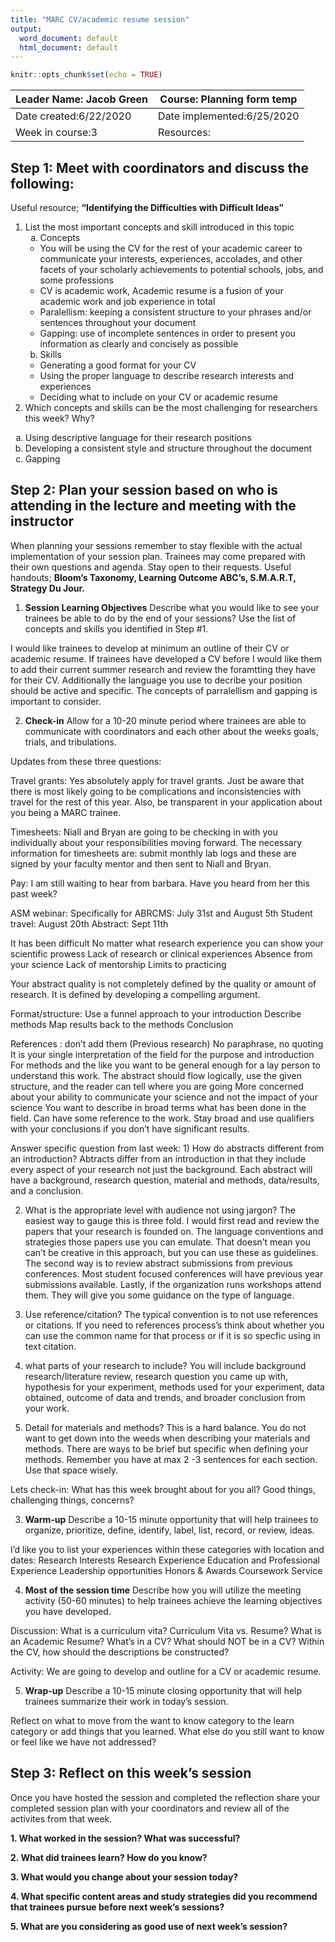```yaml
---
title: "MARC CV/academic resume session"
output:
  word_document: default
  html_document: default
---
```


```r
knitr::opts_chunk$set(echo = TRUE)
```

| Leader Name: Jacob Green | Course: Planning form temp     |
|--------------------------|--------------------------------|
| Date created:6/22/2020   | Date implemented:6/25/2020     |
| Week in course:3         | Resources:                     |

## Step 1: Meet with coordinators and discuss the following:
Useful resource; **"Identifying the Difficulties with Difficult Ideas"**

1. List the most important concepts and skill introduced in this topic
    a. Concepts
      * You will be using the CV for the rest of your academic career to communicate your interests, experiences, accolades, and other facets of your scholarly achievements to potential schools, jobs, and some professions
      * CV is academic work, Academic resume is a fusion of your academic work and job experience in total
      * Paralellism: keeping a consistent structure to your phrases and/or sentences throughout your document
      * Gapping: use of incomplete sentences in order to present you information as clearly and concisely as possible
      
    b. Skills
      * Generating a good format for your CV
      * Using the proper language to describe research interests and experiences
      * Deciding what to include on your CV or academic resume

2. Which concepts and skills can be the most challenging for researchers this week? Why?

a) Using descriptive language for their research positions
b) Developing a consistent style and structure throughout the document
c) Gapping

## Step 2: Plan your session based on who is attending in the lecture and meeting with the instructor
When planning your sessions remember to stay flexible with the actual implementation of your session plan. Trainees may come prepared with their own questions and agenda. Stay open to their requests. Useful handouts; **Bloom's Taxonomy, Learning Outcome ABC's, S.M.A.R.T, Strategy Du Jour.**

1. **Session Learning Objectives**
Describe what you would like to see your trainees be able to do by the end of your sessions? Use the list of concepts and skills you identified in Step #1. 

I would like trainees to develop at minimum an outline of their CV or academic resume. If trainees have developed a CV before I would like them to add their current summer research and review the foramtting they have for their CV. Additionally the language you use to decribe your position should be active and specific. The concepts of parralellism and gapping is important to consider.

2. **Check-in**
Allow for a 10-20 minute period where trainees are able to communicate with coordinators and each other about the weeks goals, trials, and tribulations.

Updates from these three questions:

Travel grants: Yes absolutely apply for travel grants. Just be aware that there is most likely going to be complications and inconsistencies with travel for the rest of this year. Also, be transparent in your application about you being a MARC trainee. 

Timesheets: Niall and Bryan are going to be checking in with you individually about your responsibilities moving forward. The necessary information for timesheets are: submit monthly lab logs and these are signed by your faculty mentor and then sent to Niall and Bryan.

Pay: I am still waiting to hear from barbara. Have you heard from her this past week?

ASM webinar:
Specifically for ABRCMS: July 31st and August 5th
Student travel: August 20th
Abstract: Sept 11th

It has been difficult
No matter what research experience you can show your scientific prowess
Lack of research or clinical experiences
Absence from your science
Lack of mentorship
Limits to practicing

Your abstract quality is not completely defined by the quality or amount of research. It is defined by developing a compelling argument. 

Format/structure:
Use a funnel approach to your introduction
Describe methods
Map results back to the methods
Conclusion

References : don't add them (Previous research)
No paraphrase, no quoting
It is your single interpretation of the field for the purpose and introduction
For methods and the like you want to be general enough for a lay person to understand this work.
The abstract should flow logically, use the given structure, and the reader can tell where you are going
More concerned about your ability to communicate your science and not the impact of your science
You want to describe in broad terms what has been done in the field.
Can have some reference to the work. 
Stay broad and use qualifiers with your conclusions if you don't have significant results.


Answer specific question from last week:
1) How do abstracts different from an introduction?
Abtracts differ from an introduction in that they include every aspect of your research not just the background. Each abstract will have a background, research question, material and methods, data/results, and a conclusion.

2) What is the appropriate level with audience not using jargon? 
The easiest way to gauge this is three fold. I would first read and review the papers that your research is founded on. The language conventions and strategies those papers use you can emulate. That doesn't mean you can't be creative in this approach, but you can use these as guidelines. The second way is to review abstract submissions from previous conferences. Most student focused conferences will have previous year submissions available. Lastly, if the organization runs workshops attend them. They will give you some guidance on the type of language. 

3) Use reference/citation?
The typical convention is to not use references or citations. If you need to references process's think about whether you can use the common name for that process or if it is so specfic using in text citation. 

4) what parts of your research to include? 
You will include background research/literature review, research question you came up with, hypothesis for your experiment, methods used for your experiment, data obtained, outcome of data and trends, and broader conclusion from your work.

5) Detail for materials and methods?
This is a hard balance. You do not want to get down into the weeds when describing your materials and methods. There are ways to be brief but specific when defining your methods. Remember you have at max 2 -3 sentences for each section. Use that space wisely.

Lets check-in: What has this week brought about for you all? Good things, challenging things, concerns?

3. **Warm-up**
Describe a 10-15 minute opportunity that will help trainees to organize, prioritize, define, identify, label, list, record, or review, ideas.

I'd like you to list your experiences within these categories with location and dates:
Research Interests
Research Experience
Education and Professional Experience
Leadership opportunities
Honors & Awards
Coursework
Service

4. **Most of the session time**
Describe how you will utilize the meeting activity (50-60 minutes) to help trainees achieve the learning objectives you have developed.

Discussion:
What is a curriculum vita?
Curriculum Vita vs. Resume?
What is an Academic Resume?
What’s in a CV?
What should NOT be in a CV?
Within the CV, how should the descriptions be constructed?

Activity:
We are going to develop and outline for a CV or academic resume.

5. **Wrap-up**
Describe a 10-15 minute closing opportunity that will help trainees summarize their work in today's session. 

Reflect on what to move from the want to know category to the learn category or add things that you learned. What else do you still want to know or feel like we have not addressed?

## Step 3: Reflect on this week's session
Once you have hosted the session and completed the reflection share your completed session plan with your coordinators and review all of the activites from that week.

**1. What worked in the session? What was successful?**

**2. What did trainees learn? How do you know?**

**3. What would you change about your session today?**

**4. What specific content areas and study strategies did you recommend that trainees pursue before next week's sessions?**

**5. What are you considering as good use of next week's session?**

